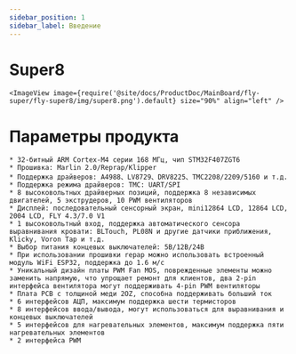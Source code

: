 ```yaml
---
sidebar_position: 1
sidebar_label: Введение
---
```



# Super8

    
    <ImageView image={require('@site/docs/ProductDoc/MainBoard/fly-super/fly-super8/img/super8.png').default} size="90%" align="left" />


# Параметры продукта


    * 32-битный ARM Cortex-M4 серии 168 МГц, чип STM32F407ZGT6
    * Прошивка: Marlin 2.0/Reprap/Klipper
    * Поддержка драйверов: A4988、LV8729、DRV8225、TMC2208/2209/5160 и т.д.
    * Поддержка режима драйверов: TMC: UART/SPI
    * 8 высоковольтных драйверных позиций, поддержка 8 независимых двигателей, 5 экструдеров, 10 PWM вентиляторов
    * Дисплей: последовательный сенсорный экран, mini12864 LCD, 12864 LCD, 2004 LCD, FLY 4.3/7.0 V1
    * 1 высоковольтный вход, поддержка автоматического сенсора выравнивания кровати: BLTouch, PL08N и другие датчики приближения, Klicky, Voron Tap и т.д.
    * Выбор питания концевых выключателей: 5В/12В/24В
    * При использовании прошивки repap можно использовать встроенный модуль WiFi ESP32, поддержка до 1.6 м/с
    * Уникальный дизайн платы PWM Fan MOS, поврежденные элементы можно заменить напрямую, что упрощает ремонт для клиентов, два 2-pin интерфейса вентилятора могут поддерживать 4-pin PWM вентиляторы
    * Плата PCB с толщиной меди 2OZ, способна поддерживать больший ток
    * 6 интерфейсов АЦП, максимум поддержка шести термисторов
    * 8 интерфейсов ввода/вывода, могут использоваться для выравнивания и концевых выключателей
    * 5 интерфейсов для нагревательных элементов, максимум поддержка пяти нагревательных элементов
    * 2 интерфейса PWM